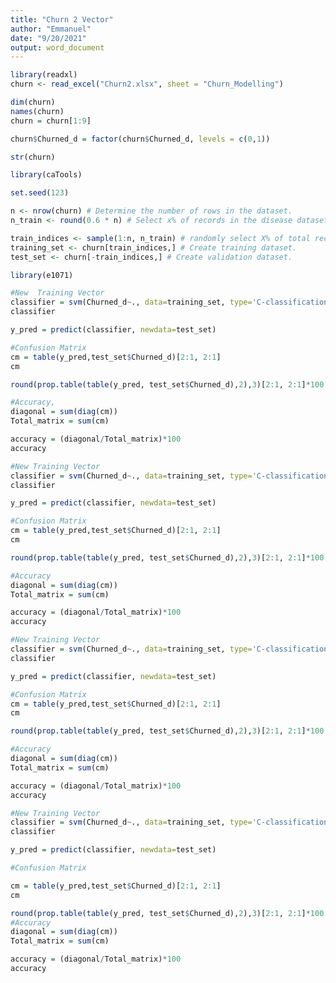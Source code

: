 ---
title: "Churn 2 Vector"
author: "Emmanuel"
date: "9/20/2021"
output: word_document
---

```{r}
library(readxl)
churn <- read_excel("Churn2.xlsx", sheet = "Churn_Modelling")

dim(churn)
names(churn)
churn = churn[1:9]

churn$Churned_d = factor(churn$Churned_d, levels = c(0,1))

str(churn)

library(caTools)

set.seed(123)

n <- nrow(churn) # Determine the number of rows in the dataset.
n_train <- round(0.6 * n) # Select x% of records in the disease dataset.

train_indices <- sample(1:n, n_train) # randomly select X% of total records.
training_set <- churn[train_indices,] # Create training dataset.
test_set <- churn[-train_indices,] # Create validation dataset.

library(e1071)

#New  Training Vector
classifier = svm(Churned_d~., data=training_set, type='C-classification', kernel="linear")
classifier

y_pred = predict(classifier, newdata=test_set)

#Confusion Matrix
cm = table(y_pred,test_set$Churned_d)[2:1, 2:1]
cm

round(prop.table(table(y_pred, test_set$Churned_d),2),3)[2:1, 2:1]*100

#Accuracy,
diagonal = sum(diag(cm))
Total_matrix = sum(cm)

accuracy = (diagonal/Total_matrix)*100
accuracy

#New Training Vector
classifier = svm(Churned_d~., data=training_set, type='C-classification', kernel="polynomial")
classifier

y_pred = predict(classifier, newdata=test_set)

#Confusion Matrix
cm = table(y_pred,test_set$Churned_d)[2:1, 2:1]
cm

round(prop.table(table(y_pred, test_set$Churned_d),2),3)[2:1, 2:1]*100

#Accuracy
diagonal = sum(diag(cm))
Total_matrix = sum(cm)

accuracy = (diagonal/Total_matrix)*100
accuracy

#New Training Vector
classifier = svm(Churned_d~., data=training_set, type='C-classification', kernel="radial")
classifier

y_pred = predict(classifier, newdata=test_set)

#Confusion Matrix
cm = table(y_pred,test_set$Churned_d)[2:1, 2:1]
cm

round(prop.table(table(y_pred, test_set$Churned_d),2),3)[2:1, 2:1]*100

#Accuracy
diagonal = sum(diag(cm))
Total_matrix = sum(cm)

accuracy = (diagonal/Total_matrix)*100
accuracy

#New Training Vector
classifier = svm(Churned_d~., data=training_set, type='C-classification', kernel="sigmoid")
classifier

y_pred = predict(classifier, newdata=test_set)

#Confusion Matrix

cm = table(y_pred,test_set$Churned_d)[2:1, 2:1]
cm

round(prop.table(table(y_pred, test_set$Churned_d),2),3)[2:1, 2:1]*100
#Accuracy
diagonal = sum(diag(cm))
Total_matrix = sum(cm)

accuracy = (diagonal/Total_matrix)*100
accuracy

```

